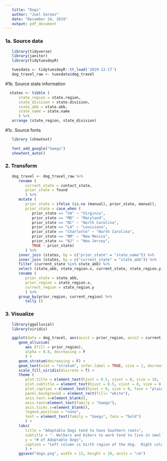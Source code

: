 ```yaml
---
   title: "Dogs"
   author: "Joel Soroos"
   date: "December 24, 2019"
   output: pdf_document
---
```



### 1a. Source data
```r

   library(tidyverse)
   library(janitor)
   library(tidytuesdayR)

   tuesdata <- tidytuesdayR::tt_load('2019-12-17')
   dog_travel_raw <- tuesdata$dog_travel
```


#1b.  Source state information
```r

  states <- tibble (
      state_region = state.region,
      state_division = state.division, 
      state_abb = state.abb,
      state_name = state.name
      ) %>%
   arrange (state_region, state_division)
```


#1c.  Source fonts
```r

   library (showtext)
   
   font_add_google("Gaegu")
   showtext_auto() 
```


### 2.  Transform
```r

   dog_travel <- dog_travel_raw %>%
      rename (
         current_state = contact_state,
         prior_state = found
         ) %>%
      mutate (
         prior_state = ifelse (is.na (manual), prior_state, manual),
         prior_state = case_when (
            prior_state == "VA" ~ "Virginia",
            prior_state == "MD" ~ "Maryland",
            prior_state == "NC" ~ "North Carolina",
            prior_state == "LA" ~ "Louisiana",
            prior_state == "Charlotte" ~ "North Carolina",
            prior_state == "NM" ~ "New Mexico",
            prior_state == "NJ" ~ "New Jersey",
            TRUE ~ prior_state)
         ) %>%
      inner_join (states, by = c("prior_state" = "state_name")) %>%
      inner_join (states, by = c("current_state" = "state_abb")) %>%
      filter (current_state %in% state_abb) %>%
      select (state_abb, state_region.x, current_state, state_region.y, id) %>%
      rename (
         prior_state = state_abb,
         prior_region = state_region.x,
         current_region = state_region.y
         ) %>%
      group_by(prior_region, current_region) %>%
         tally ()
```


### 3. Visualize
```r

   library(ggalluvial)
   library(viridis)

   ggplot(data = dog_travel, aes(axis1 = prior_region, axis2 = current_region, y = n)) +
      geom_alluvium(
         aes (fill = prior_region),
         alpha = 0.8, decreasing = F
         ) +
      geom_stratum(decreasing = F) +
      geom_text(stat = "stratum", infer.label = TRUE, size = 2, decreasing = F, family = "Gaegu") +
      scale_fill_viridis(discrete = T) +
      theme (
         plot.title = element_text(hjust = 0.5, vjust = 0, size = 10, face = "bold", margin = margin (0,0,0,0)),
         plot.subtitle = element_text(hjust = 0.5, vjust = 0, size = 8, margin = margin (0,0,5,0)),
         plot.caption = element_text(hjust = 0, size = 8, face = "plain", margin = margin (0,0,0,0)),
         panel.background = element_rect(fill= "white"),
         axis.text.x=element_blank(),
         axis.text=element_text(family = "Gaegu"),
         axis.ticks.x=element_blank(),
         legend.position = "none",
         text = element_text(family = "Gaegu", face = "bold")
         ) +
      labs(
         title = "Adoptable Dogs tend to have Southern roots",
         subtitle = "- Walkers and bikers to work tend to live in small towns in Northeast, Midwest and Pacific Coast.",
         y = "# of Adoptable Dogs",
         caption = "Left column is birth region of the dog.  Right column is the region dog is available for adoption.\nVisualization: Joel Soroos @soroosj  |  Data: The Pudding via R4DS Tidy Tuesday"
         ) +
      ggsave("dogs.png", width = 13, height = 10, units = "cm")
```